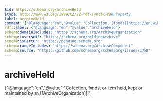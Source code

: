 ```yaml
---
$id: https://schema.org/archiveHeld
$type: http://www.w3.org/1999/02/22-rdf-syntax-ns#Property
label: archiveHeld
comment: {"@language":"en","@value":"Collection, [fonds](https://en.wikipedia.org/wiki/Fonds), or item held, kept or maintained by an [[ArchiveOrganization]]."}
rdfs:label: {"@language":"en","@value":"archiveHeld"}
schema:domainIncludes: "https://schema.org/ArchiveOrganization"
schema:inverseOf: "https://schema.org/holdingArchive"
schema:isPartOf: "https://pending.schema.org"
schema:rangeIncludes: "https://schema.org/ArchiveComponent"
schema:source: "https://github.com/schemaorg/schemaorg/issues/1758"
---
```


# archiveHeld

{"@language":"en","@value":"Collection, [fonds](https://en.wikipedia.org/wiki/Fonds), or item held, kept or maintained by an [[ArchiveOrganization]]."}

